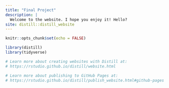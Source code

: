 ```yaml
---
title: "Final Project"
description: |
  Welcome to the website. I hope you enjoy it! Hello?
site: distill::distill_website
---
```


```r
knitr::opts_chunk$set(echo = FALSE)

library(distill)
library(tidyverse)

# Learn more about creating websites with Distill at:
# https://rstudio.github.io/distill/website.html

# Learn more about publishing to GitHub Pages at:
# https://rstudio.github.io/distill/publish_website.html#github-pages

```

